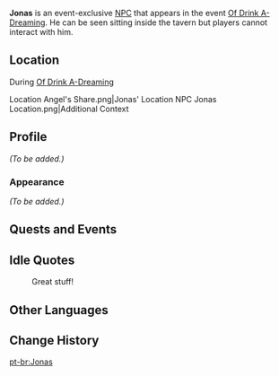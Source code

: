 {{Meta
<!-- Remove this template after adding the missing info -->
|missing_NPC_profile  = yes
}}
{{Character Infobox
|image            = NPC Jonas.png
|type             = Event NPC
|affiliation      = 
|title            = 
|region           = Mondstadt
|location         = Mondstadt
}}
'''Jonas''' is an event-exclusive [[NPC]] that appears in the event [[Of Drink A-Dreaming]]. He can be seen sitting inside the tavern but players cannot interact with him.

==Location==
;During [[Of Drink A-Dreaming]]
<gallery>
Location Angel's Share.png|Jonas' Location
NPC Jonas Location.png|Additional Context
</gallery>

==Profile==
<!-- detailed story/lore information goes here -->
''(To be added.)''

===Appearance===
''(To be added.)''

==Quests and Events==
{{Quests and Events}}

==Idle Quotes==
{{Dialogue Start}}
: {{DIcon|Idle}} Great stuff!
{{Dialogue End}}

==Other Languages==
{{Other Languages
|default_hidden = 1
|en      = Jonas
|zhs     = 约纳斯
|zhs_rm  = Yuēnàsī
|zht     = 約納斯
|zht_rm  = Yuēnàsī
|ja      = ジョナス
|ja_rm   = Jonasu
|ko      = 요나
|es      = Jonas
|fr      = Jonas
|ru      = Йонас
|th      = Jonas
|vi      = Jonas
|de      = Jonas
|id      = Jonas
|pt      = Jonas
}}

==Change History==
{{Change History|2.5}}

[[pt-br:Jonas]]